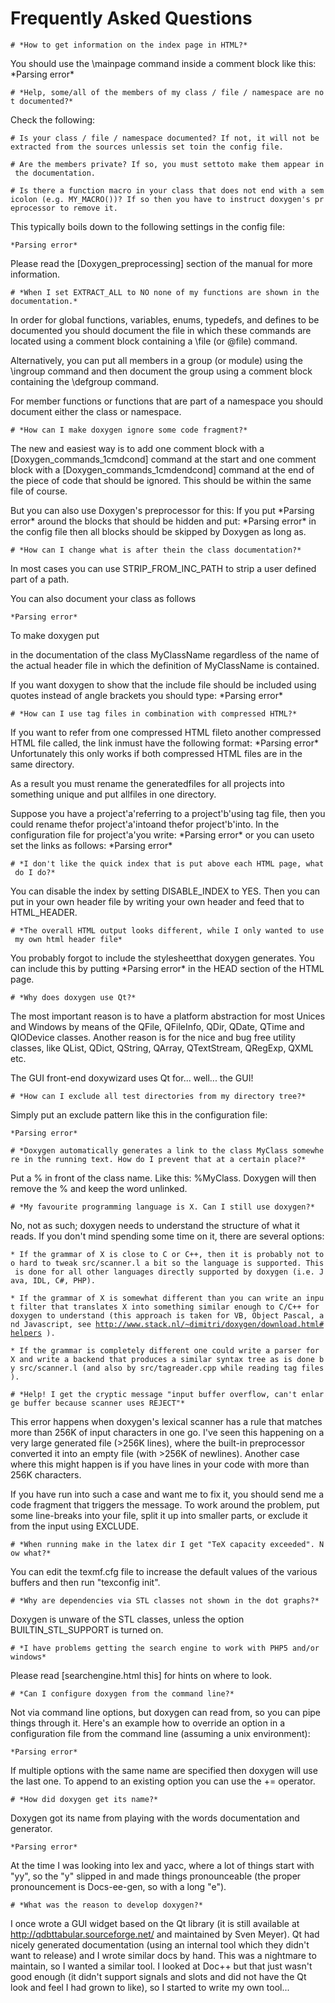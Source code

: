 = Frequently Asked Questions =


 # *How to get information on the index page in HTML?*

You should use the \mainpage command inside a comment block like this: *Parsing error* 



 # *Help, some/all of the members of my class / file / namespace are not documented?*

Check the following:
 # Is your class / file / namespace documented? If not, it will not be extracted from the sources unless{{{EXTRACT_ALL}}}is set to{{{YES}}}in the config file.

 # Are the members private? If so, you must set{{{EXTRACT_PRIVATE}}}to{{{YES}}}to make them appear in the documentation.

 # Is there a function macro in your class that does not end with a semicolon (e.g. MY_MACRO())? If so then you have to instruct doxygen's preprocessor to remove it.

This typically boils down to the following settings in the config file:

 *Parsing error* 

Please read the [Doxygen_preprocessing] section of the manual for more information.



 # *When I set EXTRACT_ALL to NO none of my functions are shown in the documentation.*

In order for global functions, variables, enums, typedefs, and defines to be documented you should document the file in which these commands are located using a comment block containing a \file (or @file) command.

Alternatively, you can put all members in a group (or module) using the \ingroup command and then document the group using a comment block containing the \defgroup command.

For member functions or functions that are part of a namespace you should document either the class or namespace.



 # *How can I make doxygen ignore some code fragment?*

The new and easiest way is to add one comment block with a [Doxygen_commands_1cmdcond] command at the start and one comment block with a [Doxygen_commands_1cmdendcond] command at the end of the piece of code that should be ignored. This should be within the same file of course.

But you can also use Doxygen's preprocessor for this: If you put *Parsing error* around the blocks that should be hidden and put: *Parsing error* in the config file then all blocks should be skipped by Doxygen as long as{{{PREPROCESSING = YES}}}.



 # *How can I change what is after the{{{#include}}}in the class documentation?*

In most cases you can use STRIP_FROM_INC_PATH to strip a user defined part of a path.

You can also document your class as follows

 *Parsing error* 

To make doxygen put

{{{#include <path/include.h>}}}

in the documentation of the class MyClassName regardless of the name of the actual header file in which the definition of MyClassName is contained.

If you want doxygen to show that the include file should be included using quotes instead of angle brackets you should type: *Parsing error* 



 # *How can I use tag files in combination with compressed HTML?*

If you want to refer from one compressed HTML file{{{a.chm}}}to another compressed HTML file called{{{b.chm}}}, the link in{{{a.chm}}}must have the following format: *Parsing error* Unfortunately this only works if both compressed HTML files are in the same directory.

As a result you must rename the generated{{{index.chm}}}files for all projects into something unique and put all{{{.chm}}}files in one directory.

Suppose you have a project'a'referring to a project'b'using tag file{{{b.tag}}}, then you could rename the{{{index.chm}}}for project'a'into{{{a.chm}}}and the{{{index.chm}}}for project'b'into{{{b.chm}}}. In the configuration file for project'a'you write: *Parsing error* or you can use{{{installdox}}}to set the links as follows: *Parsing error* 



 # *I don't like the quick index that is put above each HTML page, what do I do?*

You can disable the index by setting DISABLE_INDEX to YES. Then you can put in your own header file by writing your own header and feed that to HTML_HEADER.



 # *The overall HTML output looks different, while I only wanted to use my own html header file*

You probably forgot to include the stylesheet{{{doxygen.css}}}that doxygen generates. You can include this by putting *Parsing error* in the HEAD section of the HTML page.



 # *Why does doxygen use Qt?*

The most important reason is to have a platform abstraction for most Unices and Windows by means of the QFile, QFileInfo, QDir, QDate, QTime and QIODevice classes. Another reason is for the nice and bug free utility classes, like QList, QDict, QString, QArray, QTextStream, QRegExp, QXML etc.

The GUI front-end doxywizard uses Qt for... well... the GUI!



 # *How can I exclude all test directories from my directory tree?*

Simply put an exclude pattern like this in the configuration file:

 *Parsing error* 



 # *Doxygen automatically generates a link to the class MyClass somewhere in the running text. How do I prevent that at a certain place?*

Put a % in front of the class name. Like this: %MyClass. Doxygen will then remove the % and keep the word unlinked.



 # *My favourite programming language is X. Can I still use doxygen?*

No, not as such; doxygen needs to understand the structure of what it reads. If you don't mind spending some time on it, there are several options:
 * If the grammar of X is close to C or C++, then it is probably not too hard to tweak src/scanner.l a bit so the language is supported. This is done for all other languages directly supported by doxygen (i.e. Java, IDL, C#, PHP).

 * If the grammar of X is somewhat different than you can write an input filter that translates X into something similar enough to C/C++ for doxygen to understand (this approach is taken for VB, Object Pascal, and Javascript, see [http://www.stack.nl/~dimitri/doxygen/download.html#helpers http://www.stack.nl/~dimitri/doxygen/download.html#helpers] ).

 * If the grammar is completely different one could write a parser for X and write a backend that produces a similar syntax tree as is done by src/scanner.l (and also by src/tagreader.cpp while reading tag files).



 # *Help! I get the cryptic message "input buffer overflow, can't enlarge buffer because scanner uses REJECT"*

This error happens when doxygen's lexical scanner has a rule that matches more than 256K of input characters in one go. I've seen this happening on a very large generated file (>256K lines), where the built-in preprocessor converted it into an empty file (with >256K of newlines). Another case where this might happen is if you have lines in your code with more than 256K characters.

If you have run into such a case and want me to fix it, you should send me a code fragment that triggers the message. To work around the problem, put some line-breaks into your file, split it up into smaller parts, or exclude it from the input using EXCLUDE.



 # *When running make in the latex dir I get "TeX capacity exceeded". Now what?*

You can edit the texmf.cfg file to increase the default values of the various buffers and then run "texconfig init".



 # *Why are dependencies via STL classes not shown in the dot graphs?*

Doxygen is unware of the STL classes, unless the option BUILTIN_STL_SUPPORT is turned on.



 # *I have problems getting the search engine to work with PHP5 and/or windows*

Please read [searchengine.html this] for hints on where to look.



 # *Can I configure doxygen from the command line?*

Not via command line options, but doxygen can read from{{{stdin}}}, so you can pipe things through it. Here's an example how to override an option in a configuration file from the command line (assuming a unix environment):

 *Parsing error* 

If multiple options with the same name are specified then doxygen will use the last one. To append to an existing option you can use the += operator.



 # *How did doxygen get its name?*

Doxygen got its name from playing with the words documentation and generator.

 *Parsing error* 

At the time I was looking into lex and yacc, where a lot of things start with "yy", so the "y" slipped in and made things pronounceable (the proper pronouncement is Docs-ee-gen, so with a long "e").



 # *What was the reason to develop doxygen?*

I once wrote a GUI widget based on the Qt library (it is still available at [http://qdbttabular.sourceforge.net/ http://qdbttabular.sourceforge.net/] and maintained by Sven Meyer). Qt had nicely generated documentation (using an internal tool which they didn't want to release) and I wrote similar docs by hand. This was a nightmare to maintain, so I wanted a similar tool. I looked at Doc++ but that just wasn't good enough (it didn't support signals and slots and did not have the Qt look and feel I had grown to like), so I started to write my own tool...





